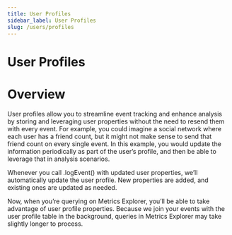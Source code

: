 ```yaml
---
title: User Profiles
sidebar_label: User Profiles
slug: /users/profiles
---
```


# User Profiles

# Overview

User profiles allow you to streamline event tracking and enhance analysis by storing and leveraging user properties without the need to resend them with every event. For example, you could imagine a social network where each user has a friend count, but it might not make sense to send that friend count on every single event. In this example, you would update the information periodically as part of the user’s profile, and then be able to leverage that in analysis scenarios.

Whenever you call .logEvent() with updated user properties, we’ll automatically update the user profile. New properties are added, and existing ones are updated as needed.

Now, when you’re querying on Metrics Explorer, you’ll be able to take advantage of user profile properties. Because we join your events with the user profile table in the background, queries in Metrics Explorer may take slightly longer to process.
